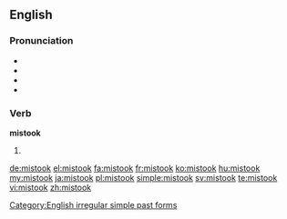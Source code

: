 ==English==

===Pronunciation===
* {{X-SAMPA|/mIs'tUk/}}
* {{IPA|/mɪsˈtʊk/}}
* {{audio|en-us-mistook.ogg|Audio (US)}}
* {{rhymes|ʊk}}

===Verb===
'''mistook'''

# {{simple past of|mistake}}

[[Category:English irregular simple past forms]]

[[de:mistook]]
[[el:mistook]]
[[fa:mistook]]
[[fr:mistook]]
[[ko:mistook]]
[[hu:mistook]]
[[my:mistook]]
[[ja:mistook]]
[[pl:mistook]]
[[simple:mistook]]
[[sv:mistook]]
[[te:mistook]]
[[vi:mistook]]
[[zh:mistook]]